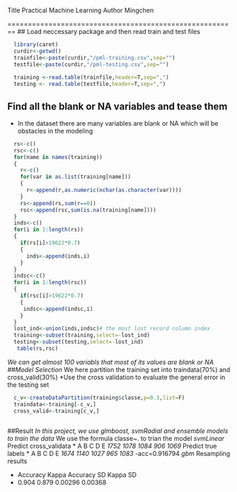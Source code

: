Title Practical Machine Learning
Author  Mingchen

========================================================
## Load neccessary package and then read train and test files
```r
  library(caret)
  curdir<-getwd()
  trainfile<-paste(curdir,"/pml-training.csv",sep="")
  testfile<-paste(curdir,"/pml-testing.csv",sep="")
  
  training <-read.table(trainfile,header=T,sep=",")
  testing <- read.table(testfile,header=T,sep=",")

```
## Find all the blank or NA variables and tease them
* In the dataset there are many variables are blank or NA which will be obstacles in the modeling
  
```r

  rs<-c()
  rsc<-c()
  for(name in names(training))
  {
    r<-c()
    for(var in as.list(training[name]))
    {
      r<-append(r,as.numeric(nchar(as.character(var))))    
    }
    rs<-append(rs,sum(r==0))
    rsc<-append(rsc,sum(is.na(training[name])))
  }
  inds<-c()
  for(i in 1:length(rs))
  {
    if(rs[i]>19622*0.7)
    {
      inds<-append(inds,i)
    }
  }
  indsc<-c()
  for(i in 1:length(rsc))
  {
    if(rsc[i]>19622*0.7)
    {
     indsc<-append(indsc,i) 
    }
  }
  lost_ind<-union(inds,indsc)# the most lost record column index
  training<-subset(training,select=-lost_ind)
  testing<-subset(testing,select=-lost_ind)
   table(rs,rsc)
```
*We can get almost 100 variabls that most of its values are blank or NA 
##Model Selection
*We here partition the training set into traindata(70%) and cross_valid(30%)
*Use the cross validation to evaluate the general error in the testing set
```r
  c_v<-createDataPartition(training$classe,p=0.3,list=F)
  traindata<-training[-c_v,]
  cross_valid<-training[c_v,]
  
```
##Result
*In this project, we use glmboost, svmRadial and ensemble models to train the data
*We use the formula classe~. to trian the model
*svmLinear
* Predict  cross_validata
* A    B    C    D    E 
*1752 1078 1084  906 1069 
* Predict true labels
* A    B    C    D    E 
*1674 1140 1027  965 1083 
*-acc=0.916794
*gbm
*Resampling results

*  Accuracy  Kappa  Accuracy SD  Kappa SD
*  0.904     0.879  0.00296      0.00368 




